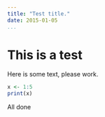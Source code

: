 ```yaml
---
title: "Test title."
date: 2015-01-05
...
```

# This is a test

Here is some text, please work.

```r
x <- 1:5
print(x)
```

All done
